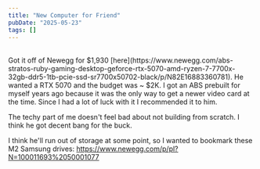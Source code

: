 ```yaml
---
title: "New Computer for Friend"
pubDate: "2025-05-23"
tags: []
---
```


<BestImage image={computer} height={400} alt="ABS Computer. Source: newegg.com" />

<br />
Got it off of Newegg for $1,930 [here](https://www.newegg.com/abs-stratos-ruby-gaming-desktop-geforce-rtx-5070-amd-ryzen-7-7700x-32gb-ddr5-1tb-pcie-ssd-sr7700x50702-black/p/N82E16883360781). He wanted a RTX 5070 and the budget was ~ $2K. I got an ABS prebuilt for myself years ago because it was the only way to get a newer video card at the time. Since I had a lot of luck with it I recommended it to him.

The techy part of me doesn't feel bad about not building from scratch. I think he got decent bang for the buck.

I think he'll run out of storage at some point, so I wanted to bookmark these M2 Samsung drives: https://www.newegg.com/p/pl?N=100011693%2050001077